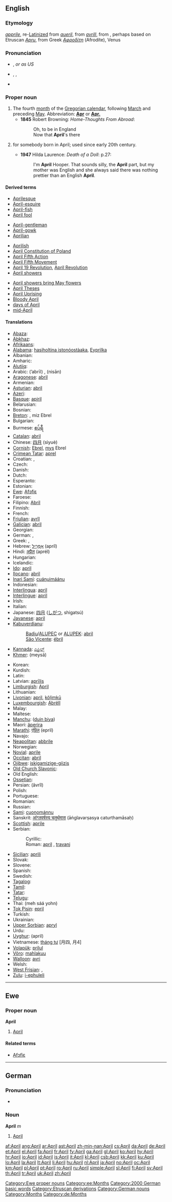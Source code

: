 ==English==

===Etymology===
{{etyl|enm}} ''[[apprile]]'', re-[[Latinize]]d from ''[[aueril]]'', from {{etyl|fro}} ''[[avrill]]'', from {{etyl|la}} {{term|aprilis|aprīlis|of the month of the goddess [[Venus]]|lang=la}}, perhaps based on Etruscan ''[[Apru]]'', from Greek ''[[Αφροδίτη]]'' (Afrodíte), Venus

===Pronunciation===
* {{a|UK}} {{IPA|/ˈeɪprɪl/}}, {{SAMPA|/"eIprIl/}} ''or as US''
* {{a|US}} {{enPR|āʹprəl}}, {{IPA|/ˈeɪprəl/}}, {{SAMPA|/"eIpr@l/}}
* {{audio|en-us-April.ogg|Audio (US)}}

===Proper noun===
{{en-proper noun|s|-}}

# The fourth [[month]] of the [[Gregorian calendar]], following [[March]] and preceding [[May]]. Abbreviation: '''[[Apr]]''' or '''[[Apr.]]'''
#* '''1845''' Robert Browning: ''Home-Thoughts From Abroad'':
#*: Oh, to be in England
#*: Now that '''April''''s there
# {{given name|female|from=English}} for somebody born in April; used since early 20th century.
#* '''1947''' Hilda Laurence: ''Death of a Doll'': p.27:
#*: I'm '''April''' Hooper. That sounds silly, the '''April''' part, but my mother was English and she always said there was nothing prettier than an English '''April'''.

====Derived terms====
{{top3}}
* [[Aprilesque]]
* [[April-esquire]]
* [[April-fish]]
* [[April fool]]
<!--"April Fools' Day" is under "April fool"-->
* [[April-gentleman]]
* [[April-gowk]]
* [[Aprilian]]
{{mid3}}
* [[Aprilish]]
* [[w:April Constitution of Poland|April Constitution of Poland]]
* [[April Fifth Action]]
* [[April Fifth Movement]]
* [[April 19 Revolution]], [[April Revolution]]
* [[April showers]]
{{mid3}}
* [[April showers bring May flowers]]
* [[April Theses]]
* [[April Uprising]]
* [[Bloody April]]
* [[days of April]]
* [[mid-April]]
{{bottom}}

====Translations====
{{trans-top|fourth month of the Gregorian calendar}}
* [[Abaza]]: {{tø|abq|апрель}}
* [[Abkhaz]]: {{Cyrl|[[мшаҧы]]}} {{IPAchar|(mšaṗə)}}
* [[Afrikaans]]: {{t|af|april}}
* [[Alabama]]: [[hasiholtina istonóostàaka]], [[Eyprilka]]
* Albanian: {{t-|sq|prill|xs=Albanian}}
* Amharic: {{t|am|ኤፕረል|tr=epräl|sc=Ethi}}
* [[Alutiiq]]: {{tø|ems|Uqna'isurt'sqaaq Iraluq}}
* Arabic: {{Arab|[[ابريل|أبْرِيل]]}} (’abrīl) {{m}}, {{Arab|[[نيسان|نِيسَانٌ]]}} (nisān) {{m}}
* [[Aragonese]]: [[abril]] {{m}}
* Armenian: {{t|hy|ապրիլ|sc=Armn|tr=april}}
* [[Asturian]]: [[abril]] {{m}}
* [[Azeri]]: {{t|az|aprel}}
* [[Basque]]: [[apiril]]
* Belarusian: {{t-|be|красавік|tr=krasavik|sc=Cyrl|xs=Belarusian}}
* Bosnian: {{t-|bs|april|m}}
* [[Breton]]: {{t|br|Ebrel}}, miz Ebrel
* Bulgarian: {{t+|bg|април|tr=apríl|sc=Cyrl}}
* Burmese: [[ဧပ်ရီ]] {{IPAchar|(epẏi)}}
* [[Catalan]]: [[abril]] {{m}}
* Chinese: [[四月]] (sìyuè)
* [[Cornish]]: [[Ebrel]], [[mys]] Ebrel
* [[Crimean Tatar]]: [[aprel]]
* Croatian: {{t+|hr|travanj|m}}, {{t+|hr|april|m}}
* Czech: {{t-|cs|duben|m}}
* Danish: {{t+|da|april}}
* Dutch: {{t+|nl|april|m}}
* Esperanto: {{t+|eo|aprilo|xs=Esperanto}}
* Estonian: {{t+|et|aprill}}
* [[Ewe]]: [[Afɔfiɛ]]
* Faroese: {{t-|fo|apríl|xs=Faroese}}
* Filipino: [[Abril]]
* Finnish: {{t+|fi|huhtikuu}}
* French: {{t+|fr|avril|m}}
* [[Friulian]]: [[avrîl]]
* [[Galician]]: [[abril]] {{m}}
* Georgian: {{t|ka|აპრილი|tr=aprili}}
* German: {{t+|de|April|m}}, {{t+|de|Ostermond|m}}
* Greek: {{t+|el|Απρίλιος|m|tr=Aprílios|sc=Grek}}, {{t+|el|Απρίλης|m|tr=Aprílis|sc=Grek}}
* Hebrew: [[אפריל|אַפְּרִיל]] (apríl) {{m}}
* Hindi: [[अप्रैल]] (aprél) {{m}}
* Hungarian: {{t+|hu|április}}
* Icelandic: {{t+|is|apríl}}
* [[Ido]]: [[april]]
* [[Ilocano]]: [[abril]]
* [[Inari Sami]]: [[cuáŋuimáánu]]
* Indonesian: {{t-|id|april|xs=Indonesian}}
* [[Interlingua]]: [[april]]
* [[Interlingue]]: [[april]]
* Irish: {{t+|ga|Aibreán|xs=Irish}}
* Italian: {{t+|it|aprile|m}}
* Japanese: [[四月]] ([[しがつ]], shigatsú)
* [[Javanese]]: [[april]]
* [[Kabuverdianu]]:
*: [[Badiu]]/[[ALUPEC]] or [[ALUPEK]]: [[abril]]
*: [[São Vicente]]: [[ébril]]
* [[Kannada]]: [[ಎಪ್ರಿಲ್]]
* [[Khmer]]: {{Khmr|[[មេសា]]}} (meysā)
{{trans-mid}}
* Korean: {{t+|ko|사월|tr=saweol|sc=KOchar}}
* Kurdish: {{t+|ku|avrêl}}
* Latin: {{t+|la|aprilis|aprīlis}}
* Latvian: [[aprīlis]]
* [[Limburgish]]: [[April#Limburgish|April]]
* Lithuanian: {{t+|lt|balandis|m|xs=Lithuanian}}
* [[Livonian]]: [[april]], [[kõļimkū]]
* [[Luxembourgish]]: [[Abrëll]]
* Malay: {{t-|ms|april|xs=Malay}}
* Maltese: {{t-|mt|April|xs=Maltese}}
* [[Manchu]]: ([[duin biya]])
* Maori: [[äperira]]
* [[Marathi]]: [[एप्रिल]] (epril)
* Navajo: {{tø|nv|Tʼą́ą́chil}}
* [[Neapolitan]]: [[abbrile]]
* Norwegian: {{t+|no|april}}
* [[Novial]]: [[aprile]]
* [[Occitan]]: [[abril]] {{m}}
* [[Ojibwe]]: [[iskigamizige-giizis]]
* [[Old Church Slavonic]]: {{tø|cu|априль|m|tr=aprilĭ|sc=Cyrl|xs=Old Church Slavonic}}
* Old English: {{t-|ang|eastermonaþ|m|alt=ēastermōnaþ|xs=Old English}}
* [[Ossetian]]: {{t|os|апрель|tr=aprel'}}
* Persian: {{fa-Arab|[[آوریل]]}} (âvrîl)
* Polish: {{t+|pl|kwiecień|m}}
* Portuguese: {{t+|pt|abril|m}}
* Romanian: {{t+|ro|aprilie}}
* Russian: {{t+|ru|апрель|m|tr=aprél’|sc=Cyrl}}
* [[Sami]]: [[cuoŋománnu]]
* Sanskrit: [[आंग्लवर्षस्य चतुर्थमास]] (āṅglavarṣasya caturthamāsaḥ)
* [[Scottish]]: [[aprile]]
* Serbian:
*: Cyrillic: {{t|sr|април|m}}
*: Roman: [[april#Serbian|april]] {{m}}, [[travanj]] {{m}}
* [[Sicilian]]: [[aprili]] {{m}}
* Slovak: {{t+|sk|apríl|m}}
* Slovene: {{t-|sl|apríl|m}}
* Spanish: {{t+|es|abril|m}}
* Swedish: {{t+|sv|april}}
* [[Tagalog]]: {{t|tl|Abril}}
* [[Tamil]]: {{t|ta|ஏப்ரல்}}
* [[Tatar]]: {{t|tt|äpril}}
* [[Telugu]]: {{t|te|ఏప్రిల్|tr=april}}
* Thai: {{Thai|[[เมษายน]]}} (meh sáá yohn)
* [[Tok Pisin]]: [[epril]]
* Turkish: {{t+|tr|nisan}}
* Ukrainian: {{t|uk|квітень|tr=kvíten’|m}}
* [[Upper Sorbian]]: [[apryl]]
* Urdu: {{t+|ur|اپریل|m|tr=aprél|sc=ur-Arab|xs=Urdu}}
* [[Uyghur]]: {{ug-Arab|[[ئاپريل]]}} (april)
* Vietnamese: [[tháng tư]] [月四, 月4]
* [[Volapük]]: [[prilul]]
* [[Võro]]: [[mahlakuu]]
* [[Walloon]]: [[avri]]
* Welsh: {{t-|cy|Ebrill|m|xs=Welsh}}
* [[West Frisian]]: {{t+|fy|april}}, {{t+|fy|gersmoanne}}
* [[Zulu]]: [[i-ephuleli]]
{{trans-bottom}}

----

==Ewe==

===Proper noun===
'''April'''

# [[April#English|April]]

====Related terms====
* [[Afɔfiɛ]]

[[Category:Ewe proper nouns]]
[[Category:ee:Months]]

----

==German==

===Pronunciation===
* {{audio|De-April.ogg|audio}}

===Noun===
'''April''' ''m''

# [[April#English|April]]

[[Category:2000 German basic words]]
[[Category:Etruscan derivations]]
[[Category:German nouns]]
[[Category:Months]]
[[Category:de:Months]]

[[af:April]]
[[ang:April]]
[[ar:April]]
[[ast:April]]
[[zh-min-nan:April]]
[[cs:April]]
[[da:April]]
[[de:April]]
[[et:April]]
[[el:April]]
[[fa:April]]
[[fr:April]]
[[fy:April]]
[[ga:April]]
[[gl:April]]
[[ko:April]]
[[hy:April]]
[[hr:April]]
[[io:April]]
[[id:April]]
[[is:April]]
[[it:April]]
[[kl:April]]
[[csb:April]]
[[kk:April]]
[[ku:April]]
[[lo:April]]
[[la:April]]
[[lt:April]]
[[li:April]]
[[hu:April]]
[[nl:April]]
[[ja:April]]
[[no:April]]
[[oc:April]]
[[km:April]]
[[pl:April]]
[[pt:April]]
[[ro:April]]
[[ru:April]]
[[simple:April]]
[[sl:April]]
[[fi:April]]
[[sv:April]]
[[th:April]]
[[tr:April]]
[[uk:April]]
[[zh:April]]
